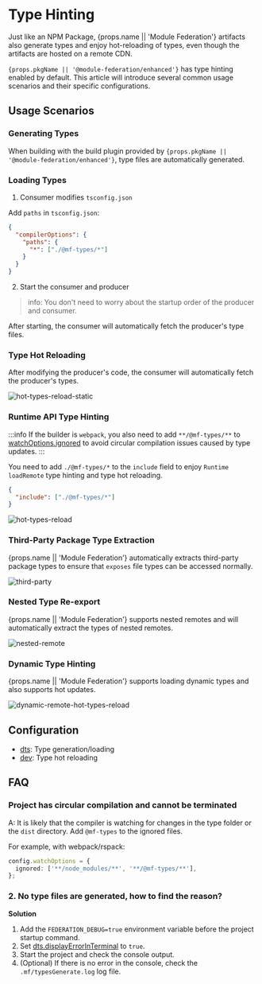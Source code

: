 # Type Hinting

Just like an NPM Package, {props.name || 'Module Federation'} artifacts also generate types and enjoy hot-reloading of types, even though the artifacts are hosted on a remote CDN.

<p><code>{props.pkgName || '@module-federation/enhanced'}</code> has type hinting enabled by default. This article will introduce several common usage scenarios and their specific configurations.</p>

## Usage Scenarios

### Generating Types

<p>When building with the build plugin provided by <code>{props.pkgName || '@module-federation/enhanced'}</code>, type files are automatically generated.</p>

### Loading Types

1. Consumer modifies `tsconfig.json`

Add `paths` in `tsconfig.json`:

```json
{
  "compilerOptions": {
    "paths": {
      "*": ["./@mf-types/*"]
    }
  }
}
```

2. Start the consumer and producer

> info: You don't need to worry about the startup order of the producer and consumer.

After starting, the consumer will automatically fetch the producer's type files.

### Type Hot Reloading

After modifying the producer's code, the consumer will automatically fetch the producer's types.

![hot-types-reload-static](@public/guide/type-prompt/hot-types-reload-static.gif)

### Runtime API Type Hinting

:::info
If the builder is `webpack`, you also need to add `**/@mf-types/**` to [watchOptions.ignored](https://webpack.js.org/configuration/watch/#watchoptionsignored) to avoid circular compilation issues caused by type updates.
:::

You need to add `./@mf-types/*` to the `include` field to enjoy `Runtime` `loadRemote` type hinting and type hot reloading.

```json title="tsconfig.json"
{
  "include": ["./@mf-types/*"]
}
```

![hot-types-reload](@public/guide/type-prompt/hot-types-reload.gif)

### Third-Party Package Type Extraction

{props.name || 'Module Federation'} automatically extracts third-party package types to ensure that `exposes` file types can be accessed normally.

![third-party](@public/guide/type-prompt/third-party.jpg)

### Nested Type Re-export

{props.name || 'Module Federation'} supports nested remotes and will automatically extract the types of nested remotes.

![nested-remote](@public/guide/type-prompt/nested-remote.jpg)

### Dynamic Type Hinting

{props.name || 'Module Federation'} supports loading dynamic types and also supports hot updates.

![dynamic-remote-hot-types-reload](@public/guide/type-prompt/dynamic-remote-hot-types-reload-static.gif)

## Configuration

- [dts](../../configure/dts): Type generation/loading
- [dev](../../configure/dev): Type hot reloading

## FAQ

### Project has circular compilation and cannot be terminated

A: It is likely that the compiler is watching for changes in the type folder or the `dist` directory. Add `@mf-types` to the ignored files.

For example, with webpack/rspack:

```ts
config.watchOptions = {
  ignored: ['**/node_modules/**', '**/@mf-types/**'],
};
```

### 2. No type files are generated, how to find the reason?

**Solution**

1. Add the `FEDERATION_DEBUG=true` environment variable before the project startup command.
2. Set [dts.displayErrorInTerminal](../../configure/dts#displayerrorinterminal) to `true`.
3. Start the project and check the console output.
4. (Optional) If there is no error in the console, check the `.mf/typesGenerate.log` log file.

